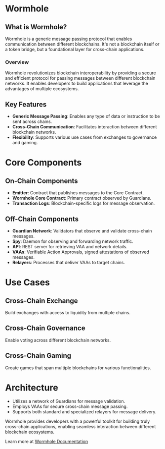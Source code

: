 # Wormhole

## What is Wormhole?

Wormhole is a generic message passing protocol that enables communication between different blockchains. It's not a blockchain itself or a token bridge, but a foundational layer for cross-chain applications.

### Overview

Wormhole revolutionizes blockchain interoperability by providing a secure and efficient protocol for passing messages between different blockchain networks. It enables developers to build applications that leverage the advantages of multiple ecosystems.

## Key Features

- **Generic Message Passing**: Enables any type of data or instruction to be sent across chains.
- **Cross-Chain Communication**: Facilitates interaction between different blockchain networks.
- **Flexibility**: Supports various use cases from exchanges to governance and gaming.

# Core Components

## On-Chain Components

- **Emitter**: Contract that publishes messages to the Core Contract.
- **Wormhole Core Contract**: Primary contract observed by Guardians.
- **Transaction Logs**: Blockchain-specific logs for message observation.

## Off-Chain Components

- **Guardian Network**: Validators that observe and validate cross-chain messages.
- **Spy**: Daemon for observing and forwarding network traffic.
- **API**: REST server for retrieving VAA and network details.
- **VAAs**: Verifiable Action Approvals, signed attestations of observed messages.
- **Relayers**: Processes that deliver VAAs to target chains.

# Use Cases

## Cross-Chain Exchange

Build exchanges with access to liquidity from multiple chains.

## Cross-Chain Governance

Enable voting across different blockchain networks.

## Cross-Chain Gaming

Create games that span multiple blockchains for various functionalities.

# Architecture

- Utilizes a network of Guardians for message validation.
- Employs VAAs for secure cross-chain message passing.
- Supports both standard and specialized relayers for message delivery.

Wormhole provides developers with a powerful toolkit for building truly cross-chain applications, enabling seamless interaction between different blockchain ecosystems.

Learn more at [Wormhole Documentation](https://docs.wormhole.com)